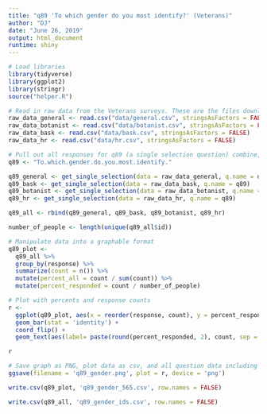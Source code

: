 ```yaml
---
title: "q89 'To which gender do you most identify?' (Veterans)"
author: "DJ"
date: "June 26, 2019"
output: html_document
runtime: shiny
---
```


```r
# Load libraries
library(tidyverse)
library(ggplot2)
library(stringr)
source("helper.R")
```

```r
# Read in raw data from the Veterans surveys. These are the files downloaded from survey monkey saved as a .csv
raw_data_general <- read.csv("data/general.csv", stringsAsFactors = FALSE)
raw_data_botanist <- read.csv("data/botanist.csv", stringsAsFactors = FALSE)
raw_data_bask <- read.csv("data/bask.csv", stringsAsFactors = FALSE)
raw_data_hr <- read.csv("data/hr.csv", stringsAsFactors = FALSE)
```

```r
# Pull out all responses for q89 (a single selection question) combine, then determine 'question n'
q89 <- "To.which.gender.do.you.most.identify."

q89_general <- get_single_selection(data = raw_data_general, q.name = q89)
q89_bask <- get_single_selection(data = raw_data_bask, q.name = q89)
q89_botanist <- get_single_selection(data = raw_data_botanist, q.name = q89)
q89_hr <- get_single_selection(data = raw_data_hr, q.name = q89)

q89_all <- rbind(q89_general, q89_bask, q89_botanist, q89_hr)

number_of_people <- length(unique(q89_all$id))
```

```r
# Manipulate data into a graphable format
q89_plot <- 
  q89_all %>%
  group_by(response) %>%
  summarize(count = n()) %>%
  mutate(percent_all = count / sum(count)) %>%
  mutate(percent_responded = count / number_of_people)

```

```r
# Plot with percents and response counts
r <- 
  ggplot(q89_plot, aes(x = reorder(response, count), y = percent_responded)) +
  geom_bar(stat = 'identity') +
  coord_flip() +
  geom_text(aes(label= paste(round(percent_responded, 2), count, sep = "***")))

r
```

```r
# Save graph as PNG, plot data as csv, and all question data including response IDs as csv (save question n and N at end of plot file as "_x.x")
ggsave(filename = 'q89_gender.png', plot = r, device = 'png')

write.csv(q89_plot, 'q89_gender_565.csv', row.names = FALSE)

write.csv(q89_all, 'q89_gender_ids.csv', row.names = FALSE)
```
